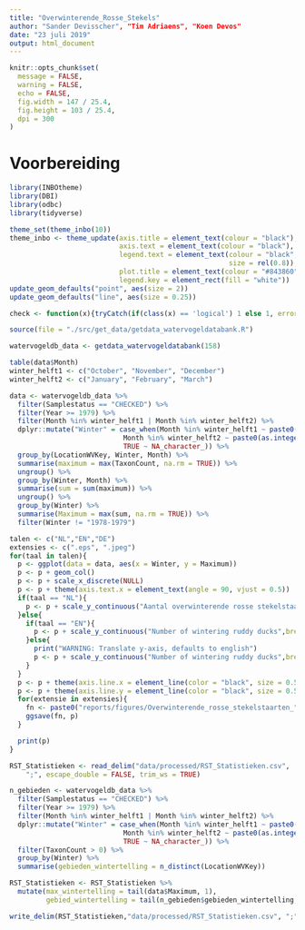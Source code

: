 ```yaml
---
title: "Overwinterende_Rosse_Stekels"
author: "Sander Devisscher", "Tim Adriaens", "Koen Devos"
date: "23 juli 2019"
output: html_document
---
```


```r
knitr::opts_chunk$set(
  message = FALSE,
  warning = FALSE,
  echo = FALSE,
  fig.width = 147 / 25.4,
  fig.height = 103 / 25.4,
  dpi = 300
)
```

# Voorbereiding

```r
library(INBOtheme)
library(DBI)
library(odbc)
library(tidyverse)

theme_set(theme_inbo(10))
theme_inbo <- theme_update(axis.title = element_text(colour = "black"), 
                           axis.text = element_text(colour = "black"),
                           legend.text = element_text(colour = "black", 
                                                      size = rel(0.8)),
                           plot.title = element_text(colour = "#843860"),
                           legend.key = element_rect(fill = "white"))
update_geom_defaults("point", aes(size = 2))
update_geom_defaults("line", aes(size = 0.25))

check <- function(x){tryCatch(if(class(x) == 'logical') 1 else 1, error=function(e) 0)}
```

```r
source(file = "./src/get_data/getdata_watervogeldatabank.R")
```

```r
watervogeldb_data <- getdata_watervogeldatabank(158)
```

```r
table(data$Month)
winter_helft1 <- c("October", "November", "December")
winter_helft2 <- c("January", "February", "March")

data <- watervogeldb_data %>% 
  filter(Samplestatus == "CHECKED") %>% 
  filter(Year >= 1979) %>% 
  filter(Month %in% winter_helft1 | Month %in% winter_helft2) %>% 
  dplyr::mutate("Winter" = case_when(Month %in% winter_helft1 ~ paste0(Year, "-", as.integer(Year) + 1),
                            Month %in% winter_helft2 ~ paste0(as.integer(Year) - 1 , "-", Year),
                            TRUE ~ NA_character_)) %>% 
  group_by(LocationWVKey, Winter, Month) %>% 
  summarise(maximum = max(TaxonCount, na.rm = TRUE)) %>% 
  ungroup() %>% 
  group_by(Winter, Month) %>% 
  summarise(sum = sum(maximum)) %>% 
  ungroup() %>% 
  group_by(Winter) %>% 
  summarise(Maximum = max(sum, na.rm = TRUE)) %>% 
  filter(Winter != "1978-1979")
```

```r
talen <- c("NL","EN","DE")
extensies <- c(".eps", ".jpeg")
for(taal in talen){
  p <- ggplot(data = data, aes(x = Winter, y = Maximum))
  p <- p + geom_col()
  p <- p + scale_x_discrete(NULL)
  p <- p + theme(axis.text.x = element_text(angle = 90, vjust = 0.5))
  if(taal == "NL"){
    p <- p + scale_y_continuous("Aantal overwinterende rosse stekelstaarten",breaks = seq(0, 15, by = 2), limits = c(0,14), expand = c(0,0))
  }else{
    if(taal == "EN"){
      p <- p + scale_y_continuous("Number of wintering ruddy ducks",breaks = seq(0, 15, by = 2), limits = c(0,14),expand = c(0,0))
    }else{
      print("WARNING: Translate y-axis, defaults to english")
      p <- p + scale_y_continuous("Number of wintering ruddy ducks",breaks = seq(0, 15, by = 2), limits = c(0,14),expand = c(0,0))
    }
  }
  p <- p + theme(axis.line.x = element_line(color = "black", size = 0.5, linetype = "solid"))
  p <- p + theme(axis.line.y = element_line(color = "black", size = 0.5, linetype = "solid"))
  for(extensie in extensies){
    fn <- paste0("reports/figures/Overwinterende_rosse_stekelstaarten_", taal , extensie)
    ggsave(fn, p)
  }

  print(p)
}
```

```r
RST_Statistieken <- read_delim("data/processed/RST_Statistieken.csv", 
    ";", escape_double = FALSE, trim_ws = TRUE)

n_gebieden <- watervogeldb_data %>% 
  filter(Samplestatus == "CHECKED") %>% 
  filter(Year >= 1979) %>% 
  filter(Month %in% winter_helft1 | Month %in% winter_helft2) %>% 
  dplyr::mutate("Winter" = case_when(Month %in% winter_helft1 ~ paste0(Year, "-", as.integer(Year) + 1),
                            Month %in% winter_helft2 ~ paste0(as.integer(Year) - 1 , "-", Year),
                            TRUE ~ NA_character_)) %>% 
  filter(TaxonCount > 0) %>% 
  group_by(Winter) %>% 
  summarise(gebieden_wintertelling = n_distinct(LocationWVKey))

RST_Statistieken <- RST_Statistieken %>% 
  mutate(max_wintertelling = tail(data$Maximum, 1),
         gebied_wintertelling = tail(n_gebieden$gebieden_wintertelling, 1))

write_delim(RST_Statistieken,"data/processed/RST_Statistieken.csv", ";")
```

